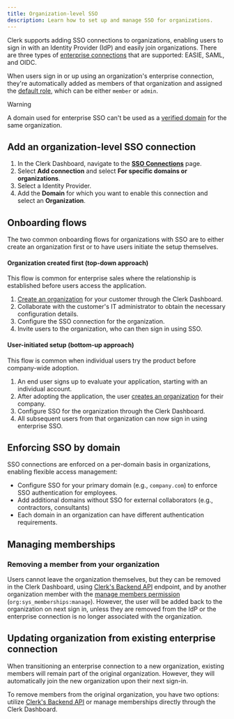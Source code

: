```yaml
---
title: Organization-level SSO
description: Learn how to set up and manage SSO for organizations.
---
```


Clerk supports adding SSO connections to organizations, enabling users to sign in with an Identity Provider (IdP) and easily join organizations. There are three types of [enterprise connections](/docs/authentication/enterprise-connections/authentication-flows) that are supported: EASIE, SAML, and OIDC.

When users sign in or up using an organization's enterprise connection, they're automatically added as members of that organization and assigned the [default role](/docs/organizations/roles-permissions#default-roles), which can be either `member` or `admin`.

> [!WARNING]
> A domain used for enterprise SSO can't be used as a [verified domain](/docs/organizations/verified-domains) for the same organization.
## Add an organization-level SSO connection

1. In the Clerk Dashboard, navigate to the [**SSO Connections**](https://dashboard.clerk.com/last-active?path=user-authentication/sso-connections) page.
1. Select **Add connection** and select **For specific domains or organizations**.
1. Select a Identity Provider.
1. Add the **Domain** for which you want to enable this connection and select an **Organization**.

## Onboarding flows

The two common onboarding flows for organizations with SSO are to either create an organization first or to have users initiate the setup themselves.

#### Organization created first (top-down approach)

This flow is common for enterprise sales where the relationship is established before users access the application.

1. [Create an organization](/docs/organizations/overview#create-an-organization) for your customer through the Clerk Dashboard.
1. Collaborate with the customer's IT administrator to obtain the necessary configuration details.
1. Configure the SSO connection for the organization.
1. Invite users to the organization, who can then sign in using SSO.

#### User-initiated setup (bottom-up approach)

This flow is common when individual users try the product before company-wide adoption.

1. An end user signs up to evaluate your application, starting with an individual account.
1. After adopting the application, the user [creates an organization](/docs/organizations/overview#create-an-organization) for their company.
1. Configure SSO for the organization through the Clerk Dashboard.
1. All subsequent users from that organization can now sign in using enterprise SSO.

## Enforcing SSO by domain

SSO connections are enforced on a per-domain basis in organizations, enabling flexible access management:

- Configure SSO for your primary domain (e.g., `company.com`) to enforce SSO authentication for employees.
- Add additional domains without SSO for external collaborators (e.g., contractors, consultants)
- Each domain in an organization can have different authentication requirements.

## Managing memberships

### Removing a member from your organization

Users cannot leave the organization themselves, but they can be removed in the Clerk Dashboard, using [Clerk's Backend API](/docs/reference/backend-api/tag/Organization-Memberships#operation/DeleteOrganizationMembership) endpoint, and by another organization member with the [manage members permission](/docs/organizations/roles-permissions#system-permissions) (`org:sys_memberships:manage`). However, the user will be added back to the organization on next sign in, unless they are removed from the IdP or the enterprise connection is no longer associated with the organization.

## Updating organization from existing enterprise connection

When transitioning an enterprise connection to a new organization, existing members will remain part of the original organization. However, they will automatically join the new organization upon their next sign-in.

To remove members from the original organization, you have two options: utilize [Clerk's Backend API](/docs/reference/backend-api/tag/Organization-Memberships#operation/DeleteOrganizationMembership) or manage memberships directly through the Clerk Dashboard.
